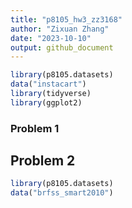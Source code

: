 ```yaml
---
title: "p8105_hw3_zz3168"
author: "Zixuan Zhang"
date: "2023-10-10"
output: github_document
---
```



```r
library(p8105.datasets)
data("instacart")
library(tidyverse)
library(ggplot2)

```

### Problem 1





## Problem 2
```r
library(p8105.datasets)
data("brfss_smart2010")
```


